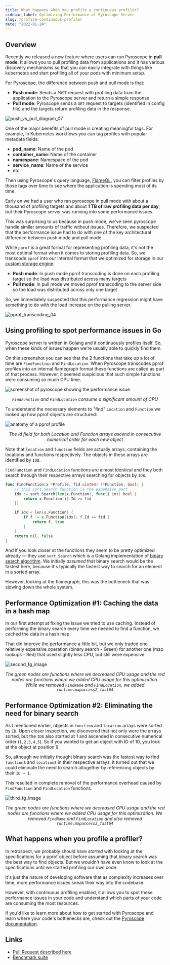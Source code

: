 ```yaml
---
title: What happens when you profile a continuous profiler?
sidebar_label: Optimizing Performance of Pyroscope Server
slug: /profile-continuous-profiler
date: "2022-01-24"
---
```


## Overview

Recently we released a new feature where users can run Pyroscope in **pull mode**. It allows you to pull profiling data from applications and it has various discovery mechanisms so that you can easily integrate with things like kubernetes and start profiling all of your pods with minimum setup. 

For Pyroscope, the difference between push and pull mode is that:
- **Push mode**: Sends a `POST` request with profiling data from the application to the Pyroscope server and return a simple response
- **Pull mode**: Pyroscope sends a `GET` request to targets (identified in config file) and the targets return profiling data in the response.

![push_vs_pull_diagram_07](https://user-images.githubusercontent.com/23323466/149289440-564c6e34-03cb-496d-bddc-faa96d075ced.gif)

One of the major benefits of pull mode is creating meaningful tags. For example, in Kubernetes workflows you can tag profiles with popular metadata fields:
- **pod_name**: Name of the pod
- **container_name**: Name of the container
- **namespace**: Namespace of the pod
- **service_name**: Name of the service
- etc

Then using Pyroscope's query language, [FlameQL](/docs/flameql), you can filter profiles by those tags over time to see where the application is spending most of its time.

Early on we had a user who ran pyroscope in pull mode with about a thousand of profiling targets and about **1 TB of raw profiling data per day**, but their Pyroscope server was running into some performance issues. 

This was surprising to us because in push mode, we've seen pyroscope handle similar amounts of traffic without issues. Therefore, we suspected that the performance issue had to do with one of the key architectural difference between push mode and pull mode. 

While `pprof` is a great format for representing profiling data, it's not the most optimal format when it comes to storing profiling data. So, we transcode `pprof` into our internal format that we optimized for storage in our [custom storage engine](/docs/storage-design).
- **Push mode**: In push mode pprof transcoding is done on each profiling target so the load was distributed across many targets
- **Pull mode**: In pull mode we moved pprof transcoding to the server side so the load was distributed across only one target

So, we immediately suspected that this performance regression might have something to do with the load increase on the pulling server.

![pprof_transcoding_04](https://user-images.githubusercontent.com/23323466/150457067-3f62aa87-e05b-48d2-821e-6d2770155f9c.gif)

## Using profiling to spot performance issues in Go

Pyroscope server is written in Golang and it continuously profiles itself. So, when these kinds of issues happen we're usually able to quickly find them.

On this screenshot you can see that the 2 functions that take up a lot of time are `FindFunction` and `FindLocation`. When Pyroscope transcodes pprof profiles into an internal flamegraph format these functions are called as part of that process.
However, it seemed suspicious that such simple functions were consuming so much CPU time.

<div style={{ width: "100%", margin: "auto" }}>

![screenshot of pyroscope showing the performance issue](https://user-images.githubusercontent.com/662636/149874240-438e017e-3c99-457f-963b-9d91d2a586ec.png)

</div>
<center style={{margin:"-15px 20px 20px"}}><i><code>FindFunction</code> and <code>FindLocation</code> consume a significant amount of CPU</i></center>


To understand the necessary elements to "find" `Location` and `Function` we looked up how pprof objects are structured:
<div style={{ width: "100%", margin: "auto", background: "rgba(255,255,255,0.33)", borderRadius: "10px" }}>


![anatomy of a pprof profile](https://user-images.githubusercontent.com/23323466/147887879-84058c51-5be4-4ccc-8c37-6784ddfc577d.png)

</div>
<center style={{margin:"-15px 20px 20px"}}><i>The id field for both Location and Function arrays ascend in consecutive numerical order for each new object</i></center>

Note that `location` and `function` fields are actually arrays, containing the locations and functions respectively. The objects in these arrays are identified by `ID`s.

`FindFunction` and `FindLocation` functions are almost identical and they both search through their respective arrays searching for objects by `ID`s.

```go
func FindFunction(x *Profile, fid uint64) (*Function, bool) {
	// this sort.Search function is the expensive part
	idx := sort.Search(len(x.Function), func(i int) bool {
		return x.Function[i].Id >= fid
	})

	if idx < len(x.Function) {
		if f := x.Function[idx]; f.Id == fid {
			return f, true
		}
	}
	return nil, false
}
```

And if you look closer at the functions they seem to be pretty optimized already — they use `sort.Search` which is a Golang implementation of [binary search algorithm](https://en.wikipedia.org/wiki/Binary_search_algorithm). We initially *assumed* that binary search would be the fastest here, because it's typically the fastest way to search for an element in a sorted array.

However, looking at the flamegraph, this was the bottleneck that was slowing down the whole system.

## Performance Optimization #1: Caching the data in a hash map

In our first attempt at fixing the issue we tried to use caching. Instead of performing the binary search every time we needed to find a function, we cached the data in a hash map.

That did improve the performance a little bit, but we only traded one relatively expensive operation (binary search - Green) for another one (map lookups - Red) that used slightly less CPU, but still were expensive.

<div style={{ width: "100%", margin: "auto" }}>

![second_fg_image](https://user-images.githubusercontent.com/23323466/150471936-05090ee0-a962-4699-94d0-a18f3168f7cc.png)

</div>

<center style={{margin:"-15px 20px 20px"}}><i>The green nodes are functions where we decreased CPU usage and the red nodes are functions where we added CPU usage for this optimization. While we removed <code>FindName</code> and <code>FindLocation</code>, we added <code>runtime.mapaccess2_fast64</code></i></center>

## Performance Optimization #2: Eliminating the need for binary search

As I mentioned earlier, objects in `function` and `location` arrays were sorted by `ID`. Upon closer inspection, we discovered that not only were the arrays sorted, but the `ID`s also started at 1 and ascended in consecutive numerical order (`1,2,3,4,5`). So if you wanted to get an object with ID of 10, you look at the object at position 9.

<!-- (TODO: ask Anton about pprof spec) -->

So, although we initially thought binary search was the fastest way to find `function`s and `location`s in their respective arrays, it turned out that we could eliminate the need to search altogether by referencing objects by their `ID – 1`.

This resulted in complete removal of the performance overhead caused by `FindFunction` and `FindLocation` functions.

<div style={{ width: "100%", margin: "auto" }}>

![third_fg_image](https://user-images.githubusercontent.com/23323466/150475638-d85225d1-030c-4112-ba11-50a0b9e570b1.png)
</div>

<center style={{margin:"-15px 20px 20px"}}><i>The green nodes are functions where we decreased CPU usage and the red nodes are functions where we added CPU usage for this optimization. We removed <code>FindName</code> and <code>FindLocation</code> and also removed <code>runtime.mapaccess2_fast64</code></i></center>

## What happens when you profile a profiler?

In retrospect, we probably should have _started_ with looking at the specifications for a pprof object before assuming that binary search was the best way to find objects.
But we wouldn't have even know to look at the specifications until we started profiling our own code.

It's just the nature of developing software that as complexity increases over time, more performance issues sneak their way into the codebase. 

However, with continuous profiling enabled, it allows you to spot these performance issues in your code and understand which parts of your code are consuming the most resources. 

If you'd like to learn more about how to get started with Pyroscope and learn where your code's bottlenecks are, check out the [Pyroscope documentation](/docs/installing-pyroscope-overview).

## Links

* [Pull Request described here](https://github.com/pyroscope-io/pyroscope/pull/628)
* [Benchmark suite](https://github.com/pyroscope-io/pyroscope/tree/main/benchmark)
